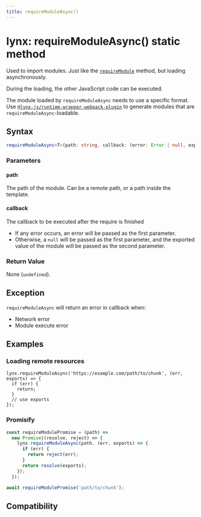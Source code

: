 ```yaml
---
title: requireModuleAsync()
---
```


# lynx: requireModuleAsync() static method

Used to import modules. Just like the [`requireModule`](./lynx-require-module.mdx) method, but loading asynchronously.

During the loading, the other JavaScript code can be executed.

The module loaded by `requireModuleAsync` needs to use a specific format. Use [`@lynx-js/runtime-wrapper-webpack-plugin`](https://www.npmjs.com/package/@lynx-js/runtime-wrapper-webpack-plugin) to generate modules that are `requireModuleAsync`-loadable.

## Syntax

```ts
requireModuleAsync<T>(path: string, callback: (error: Error | null, exports?: T) => void): void;
```

### Parameters

#### path

The path of the module. Can be a remote path, or a path inside the template.

#### callback

The callback to be executed after the require is finished

- If any error occurs, an error will be passed as the first parameter.
- Otherwise, a `null` will be passed as the first parameter, and the exported value of the module will be passed as the second parameter.

### Return Value

None (`undefined`).

## Exception

`requireModuleAsync` will return an error in callback when:

- Network error
- Module execute error

## Examples

### Loading remote resources

```tsx
lynx.requireModuleAsync('https://example.com/path/to/chunk', (err, exports) => {
  if (err) {
    return;
  }
  // use exports
});
```

### Promisify

```js
const requireModulePromise = (path) =>
  new Promise((resolve, reject) => {
    lynx.requireModuleAsync(path, (err, exports) => {
      if (err) {
        return reject(err);
      }
      return resolve(exports);
    });
  });

await requireModulePromise('path/to/chunk');
```

## Compatibility


<LegacyCompatTable metadata="lynx-api/lynx/requireModuleAsync" />
